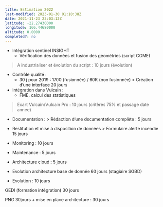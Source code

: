 ```yaml
---
title: Estimation 2022
last-modified: 2023-01-30 01:10:38Z
date: 2021-11-23 23:03:12Z
latitude: -22.27430000
longitude: 166.44680000
altitude: 0.0000
completed?: no
---
```


- Intégration sentinel INSIGHT
	- Vérification des données et fusion des géométries (script COME)
 
> A industrialiser et évolution du script : 10 jours (évolution)

- Contrôle qualité :
	- 30 j pour 2019 : 1700 (fusionnée) / 60K (non fusionnée) 
> Création d'une interface
20 jours

- Intégration dans Vulcain :
	- FME, calcul des statistiques

> Ecart Vulcain/Vulcain Pro : 10 jours (critères 75% et passage date année)

- Documentation :
> Rédaction d'une documentation complète : 5 jours

- Restitution et mise à disposition de données
> Formulaire alerte incendie
15 jours

- Monitoring :
10 jours

- Maintenance :
5 jours

- Architecture cloud :
5 jours

- Evolution architecture base de donnée
60 jours (stagiaire SGBD)

- Evolution :
10 jours


 GEDI (formation intégration) 30 jours
 
 PNG 30jours   + mise en place architecture : 30 jours